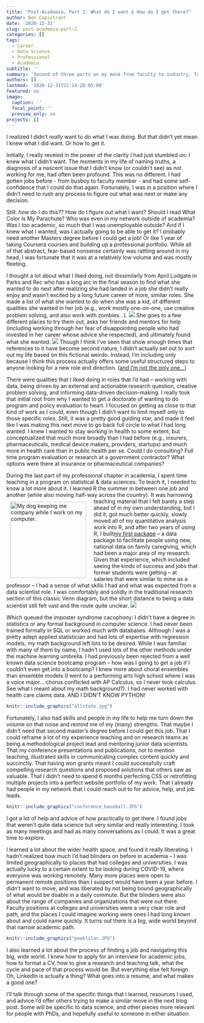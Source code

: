 ```yaml
---
title: "Post-Academia, Part 2: What do I want & How do I get there?"
author: Ben Capistrant
date: '2020-12-31'
slug: post-academia-part-2
categories: []
tags:
  - Career
  - Data Science
  - Professional
  - Academia
subtitle: ''
summary: 'Second of three parts on my move from faculty to industry, focused on how I realized what I wanted next.'
authors: []
lastmod: '2020-12-31T22:14:20-05:00'
featured: no
image:
  caption: ''
  focal_point: ''
  preview_only: no
projects: []
---
```


I realized I didn’t _really_ want to do what I was doing. But that didn’t yet mean I knew what I did want. Or how to get it.

Initially, I really reveled in the power of the clarity I had just stumbled on: I knew what I didn’t want. The moments in my life of naming truths, a diagnosis of a nascent issue that I didn’t know (or couldn’t see) as not working for me, had often been profound. This was no different. I had gotten jobs before - from busboy to faculty member - and had some self-confidence that I could do that again. Fortunately, I was in a position where I didn’t need to rush any process to figure out what was next or make any decision.

Still: _how_ do I do this?? How do I figure out what I want? Should I read What Color Is My Parachute? Who was even in my network outside of academia? Was I _too_ academic, so much that I was unemployable outside? And if I knew what I wanted, was I actually going to be able to get it? I probably need another Masters degree before I could get a job! Or like 1 year of taking Coursera courses and building up a professional portfolio. While all of that abstract, fear-based nonsense certainly was rattling around in my head, I was fortunate that it was at a relatively low volume and was mostly fleeting.

I thought a lot about what I liked doing, not dissimilarly from April Ludgate in Parks and Rec who has a long arc in the final season to find what she wanted to do next after realizing she had landed in a job she didn’t really enjoy and wasn’t excited by a long future career of more, similar roles. She made a list of what she wanted to do when she was a kid, of different qualities she wanted in her job (e.g., work mostly one-on-one, use creative problem solving, and also work with zombies...). ![](http://ngsmovement.org/wp-content/uploads/2015/02/aprils-list-670x300.jpg) She goes to a few different places to try them out, asks her friends and mentors for help (including working through her fear of disappointing people who had invested in her career whose advice she respected), and ultimately found what she wanted. ![](https://i2.wp.com/i58.photobucket.com/albums/g246/sey115/sey115067/what%20to%20do_zpso7pzwlkp.gif?resize=499%2C281) Though I think I’ve seen that show enough times that references to it have become second nature, I didn’t actually set out to sort out my life based on this fictional weirdo. Instead, I’m including only because I think this process actually offers some useful structured steps to anyone looking for a new role and direction. ([and I’m not the only one…](https://www.businessnewsdaily.com/8259-april-ludgate-career-lessons.html))

There were qualities that I liked doing in roles that I’d had -- working with data, being driven by an external and actionable research question, creative problem solving, and informing data-driven decision-making. I really took that initial root from why I wanted to get a doctorate of wanting to do program and policy evaluation to heart. I focused on getting as close to that kind of work as I could, even though I didn’t want to limit myself only to those specific roles. Still, it was a pretty good guiding star, and made it feel like I was making this next move to go back full circle to what I had long wanted. I knew I wanted to stay working in health to some extent, but conceptualized that much more broadly than I had before (e.g., insurers, pharmaceuticals, medical device makers, providers, startups) and much more in health care than in public health per se. Could I do consulting? Full time program evaluation or research at a government contractor? What options were there at insurance or pharmaceutical companies?

During the last part of my professional chapter in academia, I spent time teaching in a program on statistical & data sciences. To teach it, I needed to know a lot more about it. I learned R the summer in between one job and another (while also moving half-way across the country). <img style="float: left; margin:10px 20px 10px 10px" src="learning_R.JPG" width="200" alt="My dog keeping me company while I work on my computer."> It was harrowing teaching material that I felt barely a step ahead of in my own understanding, but I did it, got much better quickly, slowly moved all of my quantitative analysis work into R, and after two years of using R, I built[ my first package](https://www.bencapistrant.com/project/internal-project/) -- a data package to facilitate people using new, national data on family caregiving, which had been a major area of my research. Given that experience, which included seeing the kinds of success and jobs that former students were getting -- at salaries that were similar to mine as a professor -- I had a sense of what skills I had and what was expected from a data scientist role. I was comfortably and solidly in the traditional research section of this classic Venn diagram, but the short distance to being a data scientist still felt vast and the route quite unclear. ![](https://miro.medium.com/max/1400/1*WvOnZ27TdPUbJfa9q21QJw.png)

Which queued the imposter syndrome cacophony: I didn’t have a degree in statistics or any formal background in computer science. I had never been trained formally in SQL or worked much with databases. Although I was a pretty adept applied statistician and had lots of expertise with regression models, my math background left lots to be desired. While I was familiar with many of them by name, I hadn’t used lots of the other methods under the machine learning umbrella. I had previously been rejected from a well known data science bootcamp program -- how was I going to get a job if I couldn’t even get into a bootcamp? I knew more about choral ensembles than ensemble models (I went to a performing arts high school where I was a voice major... chorus conflicted with AP Calculus, so I never took calculus. See what I meant about my math background?). I had never worked with health care claims data. AND I DIDN’T KNOW PYTHON! 

```r
knitr::include_graphics("allstate.jpg")
```

Fortunately, I also had skills and people in my life to help me turn down the volume on that noise and remind me of my (many) strengths. That maybe I didn’t need that second master’s degree before I could get this job. That I could reframe a lot of my experience teaching and on research teams as being a methodological project lead and mentoring junior data scientists. That my conference presentations and publications, not to mention teaching, illustrated skills in communicating complex content quickly and succinctly. That having won grants meant I could successfully craft compelling research questions and proposed solutions that others saw as valuable. That I didn’t need to spend 6 months perfecting CSS or retrofitting multiple projects into a perfect website portfolio of my work. That I already had people in my network that I could reach out to for advice, help, and job leads.

```r
knitr::include_graphics("conference_baseball.JPG")
```

I got a lot of help and advice of how practically to get there. I found jobs that weren't quite data science but very similar and really interesting. I took as many meetings and had as many conversations as I could. It was a great time to explore.

I learned a lot about the wider health space, and found it really liberating. I hadn't realized how much I'd had blinders on before in academia -- I was limited geographically to places that had colleges and universities.  I was actually lucky to a certain extent to be looking during COVID-19, where everyone was working remotely. Many more places were open to permanent remote positions than I suspect would have been a year before. I didn't want to move, and was liberated by not being bound geographically of what would be doable in a daily commute. But the blinders were also about the range of companies and organizations that were out there. Faculty positions at colleges and universities were a very clear role and path, and the places I could imagine working were ones I had long known about and could name quickly. It turns out there is a big, wide world beyond that narrow academic path.

```r
knitr::include_graphics("peaklilac.JPG")
```

I also learned a lot about the process of finding a job and navigating this big, wide world. I knew how to apply for an interview for academic jobs, how to format a CV, how to give a research and teaching talk, what the cycle and pace of that process would be. But everything else felt foreign. Oh, LinkedIn is actually a thing? What goes into a resume, and what makes a good one?  

I'll talk through some of the specific things that I learned, resources I used, and advice I'd offer others trying to make a similar move in the next blog post. Some will be specific to data science, and other pieces more relevant for people with PhDs, and hopefully useful to someone in either situation.

